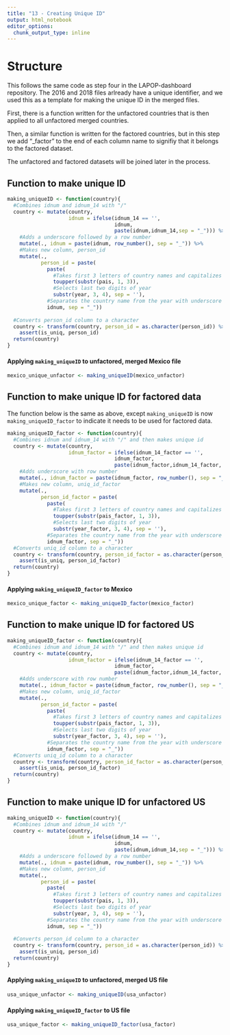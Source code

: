 ```yaml
---
title: "13 - Creating Unique ID"
output: html_notebook
editor_options: 
  chunk_output_type: inline
---
```


# Structure
This follows the same code as step four in the LAPOP-dashboard repository. The 2016 and 2018 files arlready have a unique identifier, and we used this as a template for making the unique ID in the merged files.

First, there is a function written for the unfactored countries that is then applied to all unfactored merged countries.

Then, a similar function is written for the factored countries, but in this step we add "_factor" to the end of each column name to signifiy that it belongs to the factored dataset.

The unfactored and factored datasets will be joined later in the process.

## Function to make unique ID
```r
making_uniqueID <- function(country){
  #Combines idnum and idnum_14 with "/"
  country <- mutate(country,
                    idnum = ifelse(idnum_14 == '',
                                   idnum,
                                   paste(idnum,idnum_14,sep = "_"))) %>%
    #Adds a underscore followed by a row number
    mutate(., idnum = paste(idnum, row_number(), sep = "_")) %>% 
    #Makes new column, person_id
    mutate(.,
           person_id = paste(
             paste(
               #Takes first 3 letters of country names and capitalizes it
               toupper(substr(pais, 1, 3)),
               #Selects last two digits of year
               substr(year, 3, 4), sep = ''),
             #Separates the country name from the year with underscore
             idnum, sep = "_"))
  
  #Converts person_id column to a character
  country <- transform(country, person_id = as.character(person_id)) %>% 
    assert(is_uniq, person_id)
  return(country)
}
```

#### Applying `making_uniqueID` to unfactored, merged Mexico file
```r
mexico_unique_unfactor <- making_uniqueID(mexico_unfactor)
```

## Function to make unique ID for factored data
The function below is the same as above, except `making_uniqueID` is now `making_uniqueID_factor` to indicate it needs to be used for factored data.
```r
making_uniqueID_factor <- function(country){
  #Combines idnum and idnum_14 with "/" and then makes unique id
  country <- mutate(country,
                    idnum_factor = ifelse(idnum_14_factor == '',
                                   idnum_factor,
                                   paste(idnum_factor,idnum_14_factor, sep = "_"))) %>%
    #Adds underscore with row number
    mutate(., idnum_factor = paste(idnum_factor, row_number(), sep = "_")) %>% 
    #Makes new column, uniq_id_factor
    mutate(.,
           person_id_factor = paste(
             paste(
               #Takes first 3 letters of country names and capitalizes it
               toupper(substr(pais_factor, 1, 3)),
               #Selects last two digits of year
               substr(year_factor, 3, 4), sep = ''),
             #Separates the country name from the year with underscore
             idnum_factor, sep = "_"))
  #Converts uniq_id column to a character
  country <- transform(country, person_id_factor = as.character(person_id_factor)) %>% 
    assert(is_uniq, person_id_factor)
  return(country)
}
```


#### Applying `making_uniqueID_factor` to Mexico
```r
mexico_unique_factor <- making_uniqueID_factor(mexico_factor)
```

## Function to make unique ID for factored US
```r
making_uniqueID_factor <- function(country){
  #Combines idnum and idnum_14 with "/" and then makes unique id
  country <- mutate(country,
                    idnum_factor = ifelse(idnum_14_factor == '',
                                   idnum_factor,
                                   paste(idnum_factor,idnum_14_factor, sep = "_"))) %>%
    #Adds underscore with row number
    mutate(., idnum_factor = paste(idnum_factor, row_number(), sep = "_")) %>% 
    #Makes new column, uniq_id_factor
    mutate(.,
           person_id_factor = paste(
             paste(
               #Takes first 3 letters of country names and capitalizes it
               toupper(substr(pais_factor, 1, 3)),
               #Selects last two digits of year
               substr(year_factor, 3, 4), sep = ''),
             #Separates the country name from the year with underscore
             idnum_factor, sep = "_"))
  #Converts uniq_id column to a character
  country <- transform(country, person_id_factor = as.character(person_id_factor)) %>% 
    assert(is_uniq, person_id_factor)
  return(country)
}
```

## Function to make unique ID for unfactored US
```r
making_uniqueID <- function(country){
  #Combines idnum and idnum_14 with "/"
  country <- mutate(country,
                    idnum = ifelse(idnum_14 == '',
                                   idnum,
                                   paste(idnum,idnum_14,sep = "_"))) %>%
    #Adds a underscore followed by a row number
    mutate(., idnum = paste(idnum, row_number(), sep = "_")) %>% 
    #Makes new column, person_id
    mutate(.,
           person_id = paste(
             paste(
               #Takes first 3 letters of country names and capitalizes it
               toupper(substr(pais, 1, 3)),
               #Selects last two digits of year
               substr(year, 3, 4), sep = ''),
             #Separates the country name from the year with underscore
             idnum, sep = "_"))
  
  #Converts person_id column to a character
  country <- transform(country, person_id = as.character(person_id)) %>% 
    assert(is_uniq, person_id)
  return(country)
}
```


#### Applying `making_uniqueID` to unfactored, merged US file
```r
usa_unique_unfactor <- making_uniqueID(usa_unfactor)
```


#### Applying `making_uniqueID_factor` to US file
```r
usa_unique_factor <- making_uniqueID_factor(usa_factor)
```

